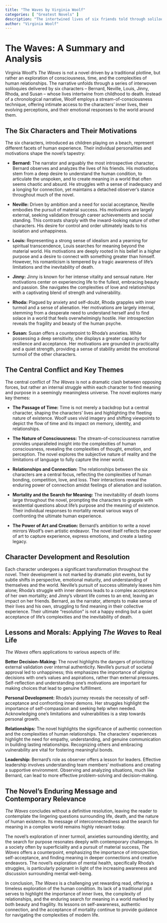 ```yaml
---
title: "The Waves by Virginia Woolf"
categories: [ "Greatest Novels" ]
description: "The intertwined lives of six friends told through soliloquies."
author: "Virginia Woolf"
---
```

# The Waves: A Summary and Analysis

Virginia Woolf's *The Waves* is not a novel driven by a traditional plotline, but rather an exploration of consciousness, time, and the complexities of human relationships.  The narrative unfolds through a series of interwoven soliloquies delivered by six characters – Bernard, Neville, Louis, Jinny, Rhoda, and Susan – whose lives intertwine from childhood to death.  Instead of a chronological narrative, Woolf employs a stream-of-consciousness technique, offering intimate access to the characters' inner lives, their evolving perceptions, and their emotional responses to the world around them.

## The Six Characters and Their Motivations

The six characters, introduced as children playing on a beach, represent different facets of human experience. Their individual personalities and motivations shape the novel's tapestry:

* **Bernard:** The narrator and arguably the most introspective character, Bernard observes and analyzes the lives of his friends. His motivations stem from a deep desire to understand the human condition, to articulate the unspoken, and to create meaning in a world that often seems chaotic and absurd.  He struggles with a sense of inadequacy and a longing for connection, yet maintains a detached observer's stance throughout much of the novel.

* **Neville:** Driven by ambition and a need for social acceptance, Neville embodies the pursuit of material success. His motivations are largely external, seeking validation through career achievements and social standing. This contrasts sharply with the inward-looking nature of other characters.  His desire for control and order ultimately leads to his isolation and unhappiness.

* **Louis:** Representing a strong sense of idealism and a yearning for spiritual transcendence, Louis searches for meaning beyond the material world. His motivations are deeply rooted in his belief in a higher purpose and a desire to connect with something greater than himself. However, his romanticism is tempered by a tragic awareness of life’s limitations and the inevitability of death.

* **Jinny:** Jinny is known for her intense vitality and sensual nature. Her motivations center on experiencing life to the fullest, embracing beauty and passion. She navigates the complexities of love and relationships with a captivating blend of strength and vulnerability.

* **Rhoda:** Plagued by anxiety and self-doubt, Rhoda grapples with inner turmoil and a sense of alienation. Her motivations are largely internal, stemming from a desperate need to understand herself and to find solace in a world that feels overwhelmingly hostile. Her introspection reveals the fragility and beauty of the human psyche.

* **Susan:**  Susan offers a counterpoint to Rhoda’s anxieties. While possessing a deep sensitivity, she displays a greater capacity for resilience and acceptance.  Her motivations are grounded in practicality and a quiet strength, providing a sense of stability amidst the emotional turmoil of the other characters.


## The Central Conflict and Key Themes

The central conflict of *The Waves* is not a dramatic clash between opposing forces, but rather an internal struggle within each character to find meaning and purpose in a seemingly meaningless universe.  The novel explores many key themes:

* **The Passage of Time:** Time is not merely a backdrop but a central character, shaping the characters' lives and highlighting the fleeting nature of existence. Woolf uses vivid imagery and shifting viewpoints to depict the flow of time and its impact on memory, identity, and relationships.

* **The Nature of Consciousness:** The stream-of-consciousness narrative provides unparalleled insight into the complexities of human consciousness, revealing the complexities of thought, emotion, and perception.  The novel explores the subjective nature of reality and the limitations of language to fully capture the inner world.

* **Relationships and Connection:** The relationships between the six characters are a central focus, reflecting the complexities of human bonding, competition, love, and loss.  Their interactions reveal the enduring power of connection amidst feelings of alienation and isolation.

* **Mortality and the Search for Meaning:** The inevitability of death looms large throughout the novel, prompting the characters to grapple with existential questions about life's purpose and the meaning of existence.  Their individual responses to mortality reveal various ways of confronting the ultimate human experience.

* **The Power of Art and Creation:** Bernard's ambition to write a novel mirrors Woolf's own artistic endeavor. The novel itself reflects the power of art to capture experience, express emotions, and create a lasting legacy.

## Character Development and Resolution

Each character undergoes a significant transformation throughout the novel. Their development is not marked by dramatic plot events, but by subtle shifts in perspective, emotional maturity, and understanding of themselves and the world. Neville's pursuit of success ultimately leaves him alone; Rhoda's struggle with inner demons leads to a complex acceptance of her own mortality; and Jinny's vibrant life comes to an end, leaving an impact on her friends. Bernard, as the narrator, attempts to make sense of their lives and his own, struggling to find meaning in their collective experience. Their ultimate "resolution" is not a happy ending but a quiet acceptance of life's complexities and the inevitability of death.


## Lessons and Morals: Applying *The Waves* to Real Life

*The Waves* offers applications to various aspects of life:

**Better Decision-Making:** The novel highlights the dangers of prioritizing external validation over internal authenticity. Neville's pursuit of societal approval led to unhappiness; this emphasizes the importance of aligning decisions with one's values and aspirations, rather than external pressures. Self-reflection and understanding one's motivations are important for making choices that lead to genuine fulfillment.

**Personal Development:** Rhoda's journey reveals the necessity of self-acceptance and confronting inner demons.  Her struggles highlight the importance of self-compassion and seeking help when needed. Acknowledging one's limitations and vulnerabilities is a step towards personal growth.

**Relationships:** The novel highlights the significance of authentic connection and the complexities of human relationships. The characters’ experiences highlight the need for empathy, understanding, and genuine communication in building lasting relationships. Recognizing others and embracing vulnerability are vital for fostering meaningful bonds.

**Leadership:** Bernard's role as observer offers a lesson for leaders. Effective leadership involves understanding team members' motivations and creating a supportive environment. Observing and analyzing situations, much like Bernard, can lead to more effective problem-solving and decision-making.


## The Novel's Enduring Message and Contemporary Relevance

*The Waves* concludes without a definitive resolution, leaving the reader to contemplate the lingering questions surrounding life, death, and the nature of human existence.  Its message of interconnectedness and the search for meaning in a complex world remains highly relevant today.

The novel's exploration of inner turmoil, anxieties surrounding identity, and the search for purpose resonates deeply with contemporary challenges. In a society often by superficiality and a pursuit of material success, *The Waves* offers a counterpoint, emphasizing the importance of introspection, self-acceptance, and finding meaning in deeper connections and creative endeavors. The novel's exploration of mental health, specifically Rhoda's struggles, is particularly poignant in light of the increasing awareness and discussion surrounding mental well-being.

In conclusion, *The Waves* is a challenging yet rewarding read, offering a timeless exploration of the human condition. Its lack of a traditional plot serves to highlight the importance of inner lives, the complexity of relationships, and the enduring search for meaning in a world marked by both beauty and fragility.  Its lessons on self-awareness, authentic connection, and the acceptance of mortality continue to provide guidance for navigating the complexities of modern life.

